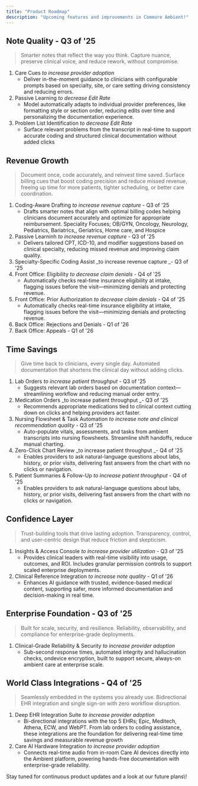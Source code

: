 ```yaml
---
title: "Product Roadmap"
description: "Upcoming features and improvements in Commure Ambient!"
---
```


## Note Quality - Q3 of '25

> Smarter notes that reflect the way you think. Capture nuance, preserve clinical voice, and reduce rework, without compromise.

1. Care Cues _to increase provider adoption_
   - Deliver in-the-moment guidance to clinicians with configurable prompts based on specialty, site, or care setting driving consistency and reducing errors.
2. Passive Learning _to decrease Edit Rate_
   - Model automatically adapts to individual provider preferences, like formatting style or section order, reducing edits over time and personalizing the documentation experience.
3. Problem List Identification _to decrease Edit Rate_
   - Surface relevant problems from the transcript in real-time to support accurate coding and structured clinical documentation without added clicks

## Revenue Growth

> Document once, code accurately, and reinvest time saved. Surface billing cues that boost coding precision and reduce missed revenue, freeing up time for more patients, tighter scheduling, or better care coordination.

1. Coding-Aware Drafting _to increase revenue capture_ - Q3 of '25
   - Drafts smarter notes that align with optimal billing codes helping clinicians document accurately and optimize for appropriate reimbursement. Speciality Focuses; OB/GYN, Oncology, Neurology, Pediatrics, Bariatrics,, Geriatrics, Home care, and Hospice
2. Passive Learninh _to increase revenue capture_ - Q3 of '25
   - Delivers tailored CPT, ICD-10, and modifier suggestions based on clinical specialty, reducing missed revenue and improving claim quality.
3. Specialty-Specific Coding Assist _to increase revenue capture _- Q3 of '25
4. Front Office: Eligibility _to decrease claim denials_ - Q4 of '25
   - Automatically checks real-time insurance eligibility at intake, flagging issues before the visit—minimizing denials and protecting revenue.
5. Front Office: Prior Authorization _to decrease claim denials_ - Q4 of '25
   - Automatically checks real-time insurance eligibility at intake, flagging issues before the visit—minimizing denials and protecting revenue.
6. Back Office: Rejections and Denials - Q1 of '26
7. Back Office: Appeals - Q1 of '26

## Time Savings

> Give time back to clinicians, every single day. Automated documentation that shortens the clinical day without adding clicks.

1. Lab Orders _to increase patient throughput_ - Q3 of '25
   - Suggests relevant lab orders based on documentation context—streamlining workflow and reducing manual order entry.
2. Medication Orders _to increase patient throughput _- Q3 of '25
   - Recommends appropriate medications tied to clinical context cutting down on clicks and helping providers act faster.
3. Nursing Flowsheet & Task Automation _to increase note and clinical recommendation quality_ - Q3 of '25
   - Auto-populate vitals, assessments, and tasks from ambient transcripts into nursing flowsheets. Streamline shift handoffs, reduce manual charting.
4. Zero-Click Chart Review _to increase patient throughput _- Q4 of '25
   - Enables providers to ask natural-language questions about labs, history, or prior visits, delivering fast answers from the chart with no clicks or navigation.
5. Patient Summaries & Follow-Up _to increase patient throughput_ - Q4 of '25
   - Enables providers to ask natural-language questions about labs, history, or prior visits, delivering fast answers from the chart with no clicks or navigation.

## Confidence Layer

> Trust-building tools that drive lasting adoption. Transparency, control, and user-centric design that reduce friction and skepticism.

1. Insights & Access Console _to increase provider utilization_ - Q3 of '25
   - Provides clinical leaders with real-time visibility into usage, outcomes, and ROI. Includes granular permission controls to support scaled enterprise deployments.
2. Clinical Reference Integration _to increase note quality_ - Q1 of '26
   - Enhances AI guidance with trusted, evidence-based medical content, supporting safer, more informed documentation and decision-making in real time.

## Enterprise Foundation - Q3 of '25

> Built for scale, security, and resilience. Reliability, observability, and compliance for enterprise-grade deployments.

1. Clinical-Grade Reliability & Security _to increase provider adoption_
   - Sub-second response times, automated integrity and hallucination checks, ondevice encryption, built to support secure, always-on ambient care at enterprise scale.

## World Class Integrations - Q4 of '25

> Seamlessly embedded in the systems you already use. Bidirectional EHR integration and single sign-on with zero workflow disruption.

1. Deep EHR Integration Suite _to increase provider adoption_
   - Bi-directional integrations with the top 5 EHRs; Epic, Meditech, Athena, ECW, and WebPT. From lab orders to coding assistance, these integrations are the foundation for delivering real-time time savings and measurable revenue growth
2. Care AI Hardware Integration _to increase provider adoption_
   - Connects real-time audio from in-room Care AI devices directly into the Ambient platform, powering hands-free documentation with enterprise-grade reliability.

<Info>
  Stay tuned for continuous product updates and a look at our future plans\!
</Info>